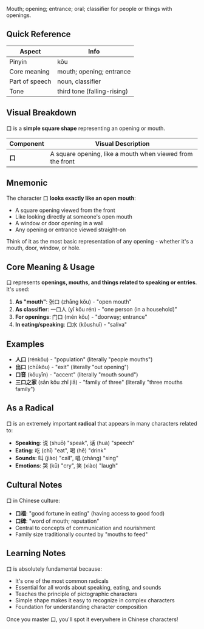 Mouth; opening; entrance; oral; classifier for people or things with openings.

## Quick Reference

| Aspect         | Info                        |
| -------------- | --------------------------- |
| Pinyin         | kǒu                         |
| Core meaning   | mouth; opening; entrance    |
| Part of speech | noun, classifier            |
| Tone           | third tone (falling-rising) |

## Visual Breakdown

口 is a **simple square shape** representing an opening or mouth.

| Component | Visual Description                                        |
| --------- | --------------------------------------------------------- |
| **口**    | A square opening, like a mouth when viewed from the front |

## Mnemonic

The character 口 **looks exactly like an open mouth**:

- A square opening viewed from the front
- Like looking directly at someone's open mouth
- A window or door opening in a wall
- Any opening or entrance viewed straight-on

Think of it as the most basic representation of any opening - whether it's a mouth, door, window, or
hole.

## Core Meaning & Usage

口 represents **openings, mouths, and things related to speaking or entries**. It's used:

1. **As "mouth"**: 张口 (zhāng kǒu) - "open mouth"
2. **As classifier**: 一口人 (yī kǒu rén) - "one person (in a household)"
3. **For openings**: 门口 (mén kǒu) - "doorway; entrance"
4. **In eating/speaking**: 口水 (kǒushuǐ) - "saliva"

## Examples

- **人口** (rénkǒu) - "population" (literally "people mouths")
- **出口** (chūkǒu) - "exit" (literally "out opening")
- **口音** (kǒuyīn) - "accent" (literally "mouth sound")
- **三口之家** (sān kǒu zhī jiā) - "family of three" (literally "three mouths family")

## As a Radical

口 is an extremely important **radical** that appears in many characters related to:

- **Speaking**: 说 (shuō) "speak", 话 (huà) "speech"
- **Eating**: 吃 (chī) "eat", 喝 (hē) "drink"
- **Sounds**: 叫 (jiào) "call", 唱 (chàng) "sing"
- **Emotions**: 哭 (kū) "cry", 笑 (xiào) "laugh"

## Cultural Notes

口 in Chinese culture:

- **口福**: "good fortune in eating" (having access to good food)
- **口碑**: "word of mouth; reputation"
- Central to concepts of communication and nourishment
- Family size traditionally counted by "mouths to feed"

## Learning Notes

口 is absolutely fundamental because:

- It's one of the most common radicals
- Essential for all words about speaking, eating, and sounds
- Teaches the principle of pictographic characters
- Simple shape makes it easy to recognize in complex characters
- Foundation for understanding character composition

Once you master 口, you'll spot it everywhere in Chinese characters!
